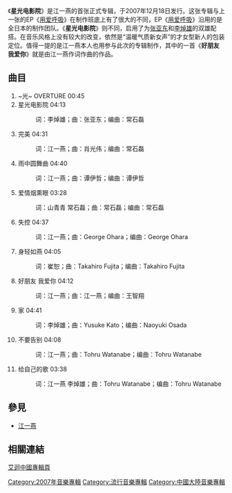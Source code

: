 {{Infobox Album
| Name = '''星光电影院'''
| Type = 專輯
| Artist = [[江一燕|江一燕]]
| Cover = Starlight Therter.jpg
| Recorded = 2007年
| Released = 2007年12月18日
| Genre = [[華語流行音樂|華語流行音樂]]
| Label = [[艾迴唱片|艾迴唱片]]
| Number = 
| Length = 43分04秒
| Producer = 
| Reviews = 
| Last album = [[用爱呼吸|用爱呼吸]]<br/>(2006年)
| This album = '''星光电影院'''<br>(2007年)
| Next album =
}}
《'''星光电影院'''》是江一燕的首张正式专辑，于2007年12月18日发行。这张专辑与上一张的EP《[[用爱呼吸|用爱呼吸]]》在制作班底上有了很大的不同，EP《[[用爱呼吸|用爱呼吸]]》沿用的是全日本的制作团队。《'''星光电影院'''》则不同，启用了为[[张亚东_(音乐人)|张亚东]]和[[李焯雄|李焯雄]]的双雄配搭。在音乐风格上没有较大的改变，依然是“温暖气质新女声”的才女型新人的包装定位。值得一提的是江一燕本人也用参与此次的专辑制作，其中的一首《'''好朋友 我爱你'''》就是由江一燕作词作曲的作品。

==曲目==
#~光~ OVERTURE 00:45
#星光电影院 04:13
#:词：李焯雄；曲：张亚东；编曲：常石磊 
#完美 04:31
#:词：江一燕；曲：肖光伟；编曲：常石磊
#雨中圆舞曲 04:40
#:词：江一燕；曲：谭伊哲；编曲：谭伊哲
#爱情烟熏眼 03:28
#:词：山青青 常石磊；曲：常石磊；编曲：常石磊
#失控 04:37
#:词：江一燕；曲：George Ohara；编曲：George Ohara
#身轻如燕 04:05
#:词：崔恕；曲：Takahiro Fujita；编曲：Takahiro Fujita
#好朋友 我爱你 04:12
#:词：江一燕；曲：江一燕；编曲：王智翔
#家   04:41
#:词：李焯雄；曲：Yusuke Kato；编曲：Naoyuki Osada
#不要告别 04:08
#:词：江一燕；曲：Tohru Watanabe；编曲：Tohru Watanabe
#给自己的歌 03:38
#:词：江一燕 李焯雄；曲：Tohru Watanabe；编曲：Tohru Watanabe

==參見==
* [[江一燕|江一燕]]

== 相關連結 ==
[http://www.avexchina.com/disc.php?id=233 艾迴中國專輯頁]{{dead link|date=2018年3月 |bot=InternetArchiveBot |fix-attempted=yes }}


[[Category:2007年音樂專輯|Category:2007年音樂專輯]]
[[Category:流行音樂專輯|Category:流行音樂專輯]]
[[Category:中國大陸音樂專輯|Category:中國大陸音樂專輯]]